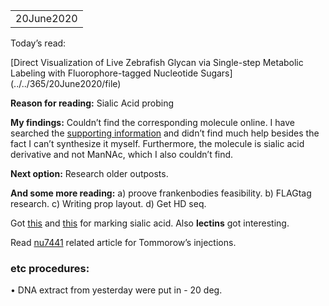 -----
20June2020
-----

Today's read:

[Direct Visualization of Live Zebrafish Glycan via Single-step Metabolic Labeling with Fluorophore-tagged Nucleotide Sugars] (../../365/20June2020/file)

**Reason for reading:** Sialic Acid probing

**My findings:** Couldn't find the corresponding molecule online. I have searched the [supporting information]() and didn't find much help besides the fact I can't synthesize it myself.
Furthermore, the molecule is sialic acid derivative and not ManNAc, which I also couldn't find.

**Next option:** Research older outposts.

**And some more reading:** a) proove frankenbodies feasibility. b) FLAGtag research. c) Writing prop layout. d) Get HD seq.

Got [this](https://scholar.google.co.il/scholar?q=mannac+zebrafish+fluorescence&hl=en&as_sdt=0&as_vis=1&oi=scholart#d=gs_qabs&u=%23p%3DOLWGKqq5l7MJ) and [this](https://link.springer.com/article/10.1007/BF01954221) for marking sialic acid. Also **lectins** got interesting.

Read [nu7441]() related article for Tommorow's injections. 

### etc procedures:

• DNA extract from yesterday were put in - 20 deg.

\newpage

